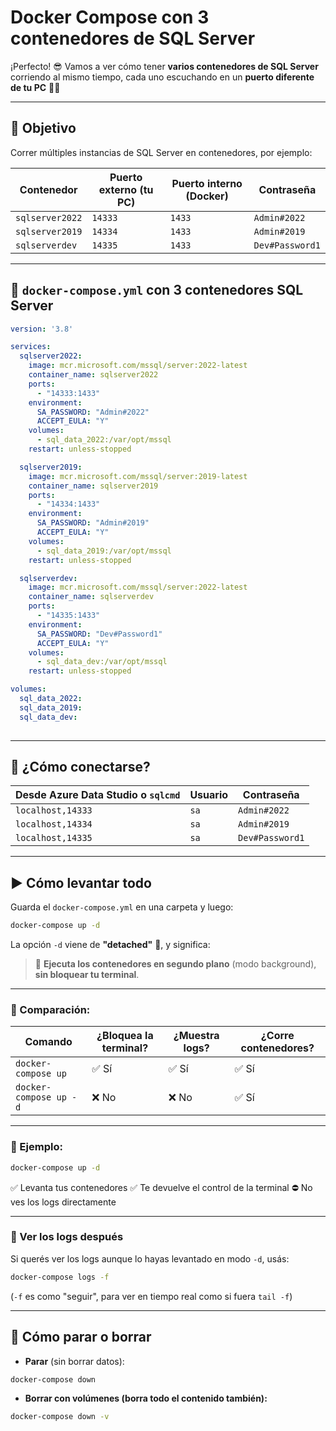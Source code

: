 # Docker Compose con 3 contenedores de SQL Server

¡Perfecto! 😎 Vamos a ver cómo tener **varios contenedores de SQL Server** corriendo al mismo tiempo, cada uno escuchando en un **puerto diferente de tu PC** 🔁🧱

---

## 🎯 Objetivo

Correr múltiples instancias de SQL Server en contenedores, por ejemplo:

| Contenedor      | Puerto externo (tu PC) | Puerto interno (Docker) | Contraseña      |
| --------------- | ---------------------- | ----------------------- | --------------- |
| `sqlserver2022` | `14333`                | `1433`                  | `Admin#2022`    |
| `sqlserver2019` | `14334`                | `1433`                  | `Admin#2019`    |
| `sqlserverdev`  | `14335`                | `1433`                  | `Dev#Password1` |

---

## 📄 `docker-compose.yml` con 3 contenedores SQL Server

```yaml
version: '3.8'

services:
  sqlserver2022:
    image: mcr.microsoft.com/mssql/server:2022-latest
    container_name: sqlserver2022
    ports:
      - "14333:1433"
    environment:
      SA_PASSWORD: "Admin#2022"
      ACCEPT_EULA: "Y"
    volumes:
      - sql_data_2022:/var/opt/mssql
    restart: unless-stopped

  sqlserver2019:
    image: mcr.microsoft.com/mssql/server:2019-latest
    container_name: sqlserver2019
    ports:
      - "14334:1433"
    environment:
      SA_PASSWORD: "Admin#2019"
      ACCEPT_EULA: "Y"
    volumes:
      - sql_data_2019:/var/opt/mssql
    restart: unless-stopped

  sqlserverdev:
    image: mcr.microsoft.com/mssql/server:2022-latest
    container_name: sqlserverdev
    ports:
      - "14335:1433"
    environment:
      SA_PASSWORD: "Dev#Password1"
      ACCEPT_EULA: "Y"
    volumes:
      - sql_data_dev:/var/opt/mssql
    restart: unless-stopped

volumes:
  sql_data_2022:
  sql_data_2019:
  sql_data_dev:
  
```

---

## 🧪 ¿Cómo conectarse?

| Desde Azure Data Studio o `sqlcmd` | Usuario | Contraseña      |
| ---------------------------------- | ------- | --------------- |
| `localhost,14333`                  | `sa`    | `Admin#2022`    |
| `localhost,14334`                  | `sa`    | `Admin#2019`    |
| `localhost,14335`                  | `sa`    | `Dev#Password1` |

---

## ▶️ Cómo levantar todo

Guarda el `docker-compose.yml` en una carpeta y luego:

```bash
docker-compose up -d
```

La opción `-d` viene de **"detached"** 🧷, y significa:

> 🧠 **Ejecuta los contenedores en segundo plano** (modo background), **sin bloquear tu terminal**.

---

### 🔁 Comparación:

| Comando                | ¿Bloquea la terminal? | ¿Muestra logs? | ¿Corre contenedores? |
| ---------------------- | --------------------- | -------------- | -------------------- |
| `docker-compose up`    | ✅ Sí                  | ✅ Sí           | ✅ Sí                 |
| `docker-compose up -d` | ❌ No                  | ❌ No           | ✅ Sí                 |

---

### 🧪 Ejemplo:

```bash
docker-compose up -d
```

✅ Levanta tus contenedores
✅ Te devuelve el control de la terminal
⛔ No ves los logs directamente

---

### 📜 Ver los logs después

Si querés ver los logs aunque lo hayas levantado en modo `-d`, usás:

```bash
docker-compose logs -f
```

(`-f` es como "seguir", para ver en tiempo real como si fuera `tail -f`)

---

## 🧹 Cómo parar o borrar

* **Parar** (sin borrar datos):

```bash
docker-compose down
```

* **Borrar con volúmenes (borra todo el contenido también):**

```bash
docker-compose down -v
```